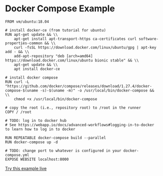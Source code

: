 # Docker Compose Example

```Layerfile
FROM vm/ubuntu:18.04

# install docker-ce (from tutorial for ubuntu)
RUN apt-get update && \\
    apt-get install apt-transport-https ca-certificates curl software-properties-common && \\
    curl -fsSL https://download.docker.com/linux/ubuntu/gpg | apt-key add - && \\
    add-apt-repository "deb [arch=amd64] https://download.docker.com/linux/ubuntu bionic stable" && \\
    apt-get update && \\
    apt install docker-ce

# install docker compose
RUN curl -L "https://github.com/docker/compose/releases/download/1.27.4/docker-compose-$(uname -s)-$(uname -m)" -o /usr/local/bin/docker-compose && \\
    chmod +x /usr/local/bin/docker-compose

# copy the root (i.e., repository root) to /root in the runner
COPY / /root

# TODO: log in to docker hub
# See https://webapp.io/docs/advanced-workflows#logging-in-to-docker to learn how to log in to docker

RUN REPEATABLE docker-compose build --parallel
RUN docker-compose up -d

# TODO: change port to whatever is configured in your docker-compose.yml
EXPOSE WEBSITE localhost:8000
```

[Try this example live](/onboarding/github)
